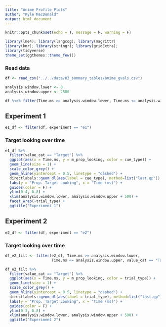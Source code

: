 ```yaml
---
title: "Anime Profile Plots"
author: "Kyle MacDonald"
output: html_document
---
```


```r
knitr::opts_chunk$set(echo = T, message = F, warning = F)
```

```r
library(lme4); library(langcog); library(magrittr)
library(kmr); library(stringr); library(gridExtra); 
library(tidyverse)
theme_set(ggthemes::theme_few())
```

### Read data

```r
df <- read_csv("../../data/03_summary_tables/anime_gvals.csv")
```

```r
analysis.window.lower <- 0
analysis.window.upper <- 2500
```

```r
df %<>% filter(Time.ms >= analysis.window.lower, Time.ms <= analysis.window.upper)
```

## Experiment 1

```r
e1_df <- filter(df, experiment == "e1")
```

### Target looking over time

```r
e1_df %>% 
  filter(value_cat == "Target") %>% 
  ggplot(aes(x = Time.ms, y = m_prop_looking, color = cue_type)) +
  geom_line(size = 1) +
  scale_color_grey() +
  geom_hline(yintercept = 0.5, linetype = "dashed") +
  directlabels::geom_dl(aes(label = cue_type), method=list("last.qp")) +
  labs(y = "Prop. Target Looking", x = "Time (ms)") +
  guides(color = F) + 
  ylim(0.4, 0.8) +
  xlim(analysis.window.lower, analysis.window.upper + 500) +
  facet_wrap(~trial_type) +
  ggtitle("Experiment 1")
```

## Experiment 2

```r
e2_df <- filter(df, experiment == "e2")
```

### Target looking over time

```r
df_e2_filt <- filter(e2_df, Time.ms >= analysis.window.lower, 
                     Time.ms <= analysis.window.upper, value_cat == "Target")

df_e2_filt %>% 
  filter(value_cat == "Target") %>% 
  ggplot(aes(x = Time.ms, y = m_prop_looking, color = trial_type)) +
  geom_line(size = 1) +
  scale_color_grey() +
  geom_hline(yintercept = 0.5, linetype = "dashed") +
  directlabels::geom_dl(aes(label = trial_type), method=list("last.qp")) +
  labs(y = "Prop. Target Looking", x = "Time (ms)") +
  guides(color = F) + 
  ylim(0.3, 0.8) +
  xlim(analysis.window.lower, analysis.window.upper + 500) +
  ggtitle("Experiment 2")
```
